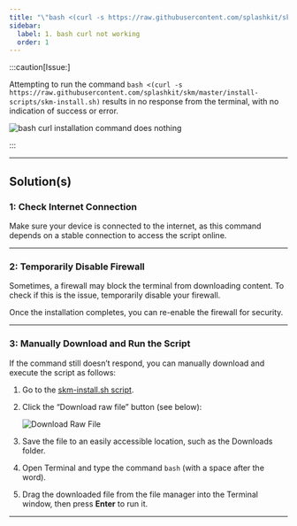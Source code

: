 ```yaml
---
title: "\"bash <(curl -s https://raw.githubusercontent.com/splashkit/skm/master/install-scripts/skm-install.sh)\" does nothing"
sidebar:
  label: 1. bash curl not working
  order: 1
---
```



:::caution[Issue:]

Attempting to run the command `bash <(curl -s https://raw.githubusercontent.com/splashkit/skm/master/install-scripts/skm-install.sh)` results in no response from the terminal, with no indication of success or error.

![bash curl installation command does nothing](/images/troubleshoot/macos/bash-curl-does-nothing.png)

:::

---

## Solution(s)

### 1: Check Internet Connection

Make sure your device is connected to the internet, as this command depends on a stable connection to access the script online.

---

### 2: Temporarily Disable Firewall

Sometimes, a firewall may block the terminal from downloading content. To check if this is the issue, temporarily disable your firewall.

Once the installation completes, you can re-enable the firewall for security.

---

### 3: Manually Download and Run the Script

If the command still doesn’t respond, you can manually download and execute the script as follows:

<Steps>

1. Go to the [skm-install.sh script](https://github.com/splashkit/skm/blob/master/install-scripts/skm-install.sh).
2. Click the “Download raw file” button (see below):

    ![Download Raw File](https://i.imgur.com/MWhWHRO.png)

3. Save the file to an easily accessible location, such as the Downloads folder.
4. Open Terminal and type the command `bash` (with a space after the word).
5. Drag the downloaded file from the file manager into the Terminal window, then press **Enter** to run it.

</Steps>

---
